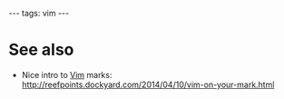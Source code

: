 ---
tags: vim
---
= See also =

* Nice intro to [[Vim]] marks: http://reefpoints.dockyard.com/2014/04/10/vim-on-your-mark.html
